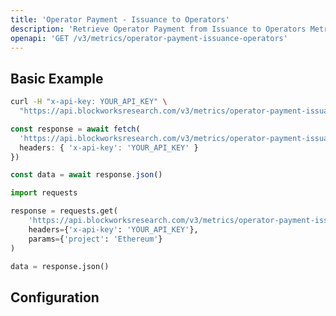 ```yaml
---
title: 'Operator Payment - Issuance to Operators'
description: 'Retrieve Operator Payment from Issuance to Operators Metrics'
openapi: 'GET /v3/metrics/operator-payment-issuance-operators'
---
```



<Endpoint method="GET" path="/v3/metrics/operator-payment-issuance-operators" />

## Basic Example

<CodeGroup>

```bash cURL
curl -H "x-api-key: YOUR_API_KEY" \
  "https://api.blockworksresearch.com/v3/metrics/operator-payment-issuance-operators?project=Ethereum"
```

```typescript TypeScript
const response = await fetch(
  'https://api.blockworksresearch.com/v3/metrics/operator-payment-issuance-operators?project=Ethereum', {
  headers: { 'x-api-key': 'YOUR_API_KEY' }
})

const data = await response.json()
```

```python Python
import requests

response = requests.get(
    'https://api.blockworksresearch.com/v3/metrics/operator-payment-issuance-operators',
    headers={'x-api-key': 'YOUR_API_KEY'},
    params={'project': 'Ethereum'}
)

data = response.json()
```

</CodeGroup>


<GenericResponse />

## Configuration

<QueryParams />